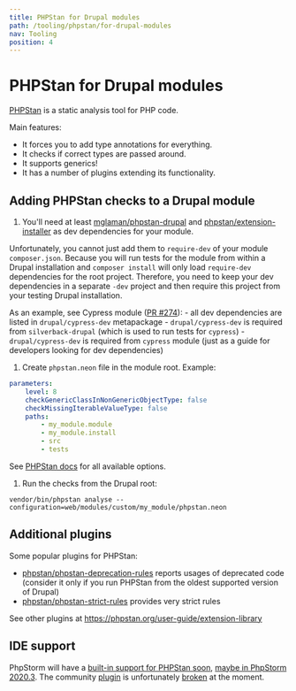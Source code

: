```yaml
---
title: PHPStan for Drupal modules
path: /tooling/phpstan/for-drupal-modules
nav: Tooling
position: 4
---
```


# PHPStan for Drupal modules

[PHPStan](https://phpstan.org/) is a static analysis tool for PHP code.

Main features:
- It forces you to add type annotations for everything.
- It checks if correct types are passed around.
- It supports generics!
- It has a number of plugins extending its functionality.

## Adding PHPStan checks to a Drupal module

1. You'll need at least [mglaman/phpstan-drupal](https://github.com/mglaman/phpstan-drupal) and [phpstan/extension-installer](https://github.com/phpstan/extension-installer) as dev dependencies for your module.

  Unfortunately, you cannot just add them to `require-dev` of your module `composer.json`. Because you will run tests for the module from within a Drupal installation and `composer install` will only load `require-dev` dependencies for the root project. Therefore, you need to keep your dev dependencies in a separate `-dev` project and then require this project from your testing Drupal installation.

  As an example, see Cypress module ([PR #274](https://github.com/AmazeeLabs/silverback-mono/pull/274)):
    - all dev dependencies are listed in `drupal/cypress-dev` metapackage
    - `drupal/cypress-dev` is required from `silverback-drupal` (which is used to run tests for `cypress`)
    - `drupal/cypress-dev` is required from `cypress` module (just as a guide for developers looking for dev dependencies)

1. Create `phpstan.neon` file in the module root. Example:
  ```yaml
  parameters:
      level: 8
      checkGenericClassInNonGenericObjectType: false
      checkMissingIterableValueType: false
      paths:
          - my_module.module
          - my_module.install
          - src
          - tests
  ```
  See [PHPStan docs](https://phpstan.org/config-reference) for all available options.
1. Run the checks from the Drupal root:
  ```
  vendor/bin/phpstan analyse --configuration=web/modules/custom/my_module/phpstan.neon
  ```

## Additional plugins

Some popular plugins for PHPStan:
- [phpstan/phpstan-deprecation-rules](https://github.com/phpstan/phpstan-deprecation-rules) reports usages of deprecated code (consider it only if you run PHPStan from the oldest supported version of Drupal)
- [phpstan/phpstan-strict-rules](https://github.com/phpstan/phpstan-strict-rules) provides very strict rules

See other plugins at https://phpstan.org/user-guide/extension-library

## IDE support

PhpStorm will have a [built-in support for PHPStan soon](https://blog.jetbrains.com/phpstorm/2020/07/phpstan-and-psalm-support-coming-to-phpstorm/), [maybe in PhpStorm 2020.3](https://youtrack.jetbrains.com/issue/WI-35063). The community [plugin](https://plugins.jetbrains.com/plugin/12754-phpstan--psalm--generics) is unfortunately [broken](https://github.com/Haehnchen/idea-php-generics-plugin/issues/56) at the moment.
